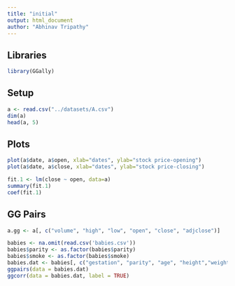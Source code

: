 ```yaml
---
title: "initial"
output: html_document
author: "Abhinav Tripathy"
---
```


## Libraries

```r
library(GGally)
```


## Setup
```r
a <- read.csv("../datasets/A.csv")
dim(a)
head(a, 5)
```

## Plots


```r
plot(a$date, a$open, xlab="dates", ylab="stock price-opening")
plot(a$date, a$close, xlab="dates", ylab="stock price-closing")

```



```r
fit.1 <- lm(close ~ open, data=a) 
summary(fit.1)
coef(fit.1)
```

## GG Pairs
```r

a.gg <- a[, c("volume", "high", "low", "open", "close", "adjclose")]

babies <- na.omit(read.csv('babies.csv'))
babies$parity <- as.factor(babies$parity)
babies$smoke <- as.factor(babies$smoke)
babies.dat <- babies[, c("gestation", "parity", "age", "height","weight", "smoke", "bwt")]
ggpairs(data = babies.dat)
ggcorr(data = babies.dat, label = TRUE)
```
